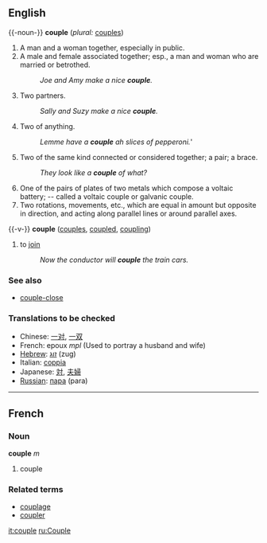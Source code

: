 ==English==

{{-noun-}}
'''couple'''  (''plural:'' [[couples]])
#A man and a woman together, especially in public.
#A male and female associated together; esp., a man and woman who are married or betrothed.
#:''Joe and Amy make a nice '''couple'''.''
#Two partners.
#:''Sally and Suzy make a nice '''couple'''.''
#Two of anything.
#:''Lemme have a '''couple''' ah slices of pepperoni.'''
#Two of the same kind connected or considered together; a pair; a brace.
#:''They look like a '''couple''' of what?''
#One of the pairs of plates of two metals which compose a voltaic battery; -- called a voltaic couple or galvanic couple.
#Two rotations, movements, etc., which are equal in amount but opposite in direction, and acting along parallel lines or around parallel axes.

{{-v-}}
'''couple'''  ([[couples]], [[coupled]], [[coupling]])
#to [[join]]
#:''Now the conductor will '''couple''' the train cars.''

===See also===
*[[couple-close]]

===Translations to be checked===
*Chinese: [[一对]], [[一双]]
*French: epoux ''mpl'' (Used to portray a husband and wife)
*[[Hebrew]]: [[זוג]] (zug)
*Italian: [[coppia]]
*Japanese: [[対]], [[夫婦]]
*[[Russian]]: [[пара]] (para)

----

==French==
===Noun===
'''couple''' ''m''

# couple

===Related terms===
*[[couplage]]
*[[coupler]]

[[it:couple]]
[[ru:Couple]]